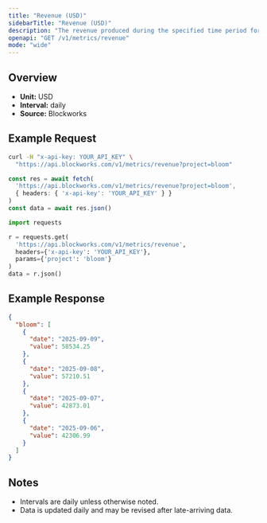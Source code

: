 ```yaml
---
title: "Revenue (USD)"
sidebarTitle: "Revenue (USD)"
description: "The revenue produced during the specified time period for given project."
openapi: "GET /v1/metrics/revenue"
mode: "wide"
---
```


## Overview

- **Unit:** USD
- **Interval:** daily
- **Source:** Blockworks

## Example Request

<CodeGroup>

```bash cURL
curl -H "x-api-key: YOUR_API_KEY" \
  "https://api.blockworks.com/v1/metrics/revenue?project=bloom"
```

```typescript TypeScript
const res = await fetch(
  'https://api.blockworks.com/v1/metrics/revenue?project=bloom',
  { headers: { 'x-api-key': 'YOUR_API_KEY' } }
)
const data = await res.json()
```

```python Python
import requests

r = requests.get(
  'https://api.blockworks.com/v1/metrics/revenue',
  headers={'x-api-key': 'YOUR_API_KEY'},
  params={'project': 'bloom'}
)
data = r.json()
```

</CodeGroup>

## Example Response

```json
{
  "bloom": [
    {
      "date": "2025-09-09",
      "value": 58534.25
    },
    {
      "date": "2025-09-08",
      "value": 57210.51
    },
    {
      "date": "2025-09-07",
      "value": 42873.01
    },
    {
      "date": "2025-09-06",
      "value": 42306.99
    }
  ]
}
```

## Notes
- Intervals are daily unless otherwise noted.
- Data is updated daily and may be revised after late-arriving data.